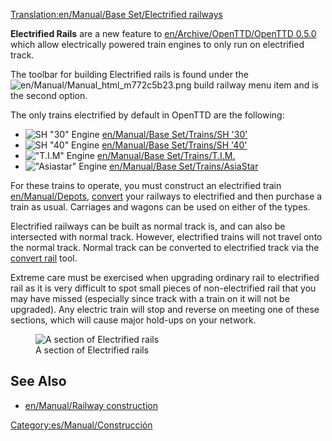 [[Translation:en/Manual/Base Set/Electrified railways]]
{{es/Traducción|en/Manual/Base Set/Electrified railways|0}}
{{es/Manual/Base Set/Tipos de ferrocarril}}

'''Electrified Rails''' are a new feature to [[en/Archive/OpenTTD/OpenTTD 0.5.0]] which allow electrically powered train engines to only run on electrified track.

The toolbar for building Electrified rails is found under the [[File:en/Manual/Manual html m772c5b23.png]] build railway menu item and is the second option.

The only trains electrified by default in OpenTTD are the following:
*[[File:en/Manual/Base Set/Trains/Sh30.png|SH "30" Engine]] [[en/Manual/Base Set/Trains/SH '30']]
*[[File:en/Manual/Base Set/Trains/Sh40.png|SH "40" Engine]] [[en/Manual/Base Set/Trains/SH '40']]
*[[File:en/Manual/Base Set/Trains/Tim.png|"T.I.M" Engine]] [[en/Manual/Base Set/Trains/T.I.M.]]
*[[File:en/Manual/Base Set/Trains/Asiastar.png|"Asiastar" Engine]] [[en/Manual/Base Set/Trains/AsiaStar]]

For these trains to operate, you must construct an electrified train [[en/Manual/Depots]], [[en/Manual/Convert rail|convert]] your railways to electrified and then purchase a train as usual. Carriages and wagons can be used on either of the types.

Electrified railways can be built as normal track is, and can also be intersected with normal track. However, electrified trains will not travel onto the normal track. Normal track can be converted to electrified track via the [[en/Manual/Convert rail|convert rail]] tool.

Extreme care must be exercised when upgrading ordinary rail to electrified rail as it is very difficult to spot small pieces of non-electrified rail that you may have missed (especially since track with a train on it will not be upgraded).  Any electric train will stop and reverse on meeting one of these sections, which will cause major hold-ups on your network.

[[File:en/Manual/Base Set/Erailways.png|none|frame|A section of Electrified rails]]

{{en/Feature|0.5}}

==See Also==
*[[en/Manual/Railway construction]]

[[Category:es/Manual/Construcción]]